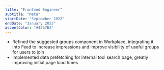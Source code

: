 ```yaml
---
title: "Frontend Engineer"
subtitle: "Meta"
startDate: "September 2022"
endDate: "January 2023"
accentColor: "#4267B2"
---
```


* Refined the suggested groups component in Workplace, integrating it into Feed
to increase impressions and improve visibility of useful groups for users to join
* Implemented data prefetching for internal tool search page, greatly improving
initial page load times
